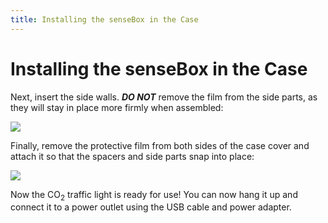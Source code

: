 ```yaml
---
title: Installing the senseBox in the Case
---
```


# Installing the senseBox in the Case

Next, insert the side walls. **_DO NOT_** remove the film from the side parts, as they will stay in place more firmly when assembled:

![](/img/co2ampel/image25.jpg)

Finally, remove the protective film from both sides of the case cover and attach it so that the spacers and side parts snap into place:

![](/img/co2ampel/image26.jpg)

Now the CO<sub>2</sub> traffic light is ready for use! You can now hang it up and connect it to a power outlet using the USB cable and power adapter.
